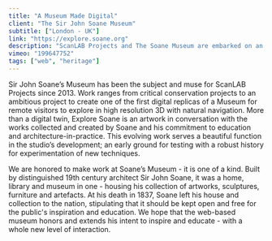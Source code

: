 ```yaml
---
title: "A Museum Made Digital"
client: "The Sir John Soane Museum"
subtitle: ["London - UK"]
link: "https://explore.soane.org"
description: "ScanLAB Projects and The Soane Museum are embarked on an ambitious project to create a digital replica of the Museum for online visitors to explore."
vimeo: "199647752"
tags: ["web", "heritage"]
---
```



Sir John Soane’s Museum has been the subject and muse for ScanLAB Projects since 2013. Work ranges from critical conservation projects to an ambitious project to create one of the first digital replicas of a Museum for remote visitors to explore in high resolution 3D with natural navigation. More than a digital twin, Explore Soane is an artwork in conversation with the works collected and created by Soane and his commitment to education and architecture-in-practice. This evolving work serves a beautiful function in the studio’s development; an early ground for testing with a robust history for experimentation of new techniques.

We are honored to make work at Soane’s Museum - it is one of a kind. Built by distinguished 19th century architect Sir John Soane, it was a home, library and museum in one - housing his collection of artworks, sculptures, furniture and artefacts. At his death in 1837, Soane left his house and collection to the nation, stipulating that it should be kept open and free for the public's inspiration and education. We hope that the web-based museum honors and extends his intent to inspire and educate - with a whole new level of interaction.

<ImageMagic href="museum-made-digital-11.jpg" />
<ImageMagic href="museum-made-digital-12.jpg" />
<ImageMagic href="museum-made-digital-5.jpg" />
<ImageMagic href="museum-made-digital-2.png" />
<ImageMagic href="museum-made-digital-6.jpg" />
<ImageMagic href="museum-made-digital-7.jpg" />
<ImageMagic href="museum-made-digital-8.jpg" />
